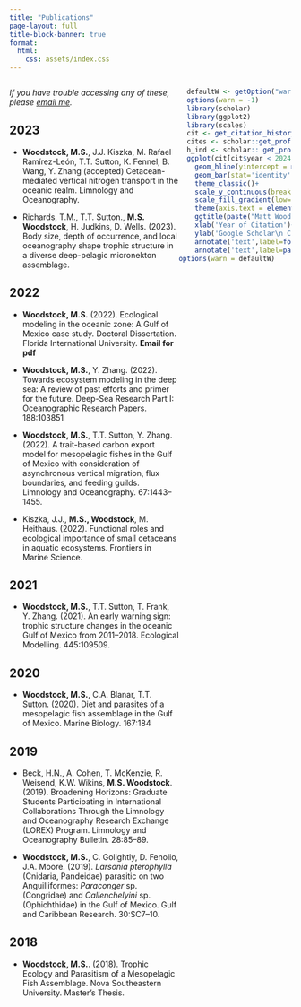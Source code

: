 ---
title: "Publications"
page-layout: full
title-block-banner: true
format:
  html:
    css: assets/index.css
---

::: {.main style="width:60%; float: left;"}
<i> If you have trouble accessing any of these, please [email me](mailto:matthew.woodstock@morgan.edu).</i>

## 2023
* **Woodstock, M.S.**, J.J. Kiszka, M. Rafael Ramírez-León, T.T. Sutton, K. Fennel, B. Wang, Y. Zhang (accepted) Cetacean-mediated vertical nitrogen transport in the oceanic realm. Limnology and Oceanography. [<i class="fa-solid fa-link"></i>](https://doi.org/10.1002/lno.12093)


* Richards, T.M., T.T. Sutton., **M.S. Woodstock**, H. Judkins, D. Wells. (2023). Body size, depth of occurrence, and local oceanography shape trophic structure in a diverse deep-pelagic micronekton assemblage. [<i class="fa-solid fa-link"></i>](https://doi.org/10.1016/j.pocean.2023.102998)

## 2022

* **Woodstock, M.S.** (2022). Ecological modeling in the oceanic zone: A Gulf of Mexico case study. Doctoral Dissertation. Florida International University. **Email for pdf**

* **Woodstock, M.S.**, Y. Zhang. (2022). Towards ecosystem modeling in the deep sea: A review of past efforts and primer for the future. Deep-Sea Research Part I: Oceanographic Research Papers. 188:103851 [<i class="fa-solid fa-link"></i>](https://doi.org/10.1016/j.dsr.2022.103851)

* **Woodstock, M.S.**, T.T. Sutton, Y. Zhang. (2022). A trait-based carbon export model for mesopelagic fishes in the Gulf of Mexico with consideration of asynchronous vertical migration, flux boundaries, and feeding guilds. Limnology and Oceanography. 67:1443–1455. [<i class="fa-solid fa-link"></i>](https://doi.org/10.1002/lno.12093)

* Kiszka, J.J., **M.S., Woodstock**, M. Heithaus. (2022). Functional roles and ecological importance of small cetaceans in aquatic ecosystems. Frontiers in Marine Science. [<i class="fa-solid fa-link"></i>](https://doi.org/10.3389/fmars.2022.803173)


## 2021

* **Woodstock, M.S.**, T.T. Sutton, T. Frank, Y. Zhang. (2021). An early warning sign: trophic structure changes in the oceanic Gulf of Mexico from 2011–2018. Ecological Modelling. 445:109509. [<i class="fa-solid fa-link"></i>](https://doi.org/10.1016/j.ecolmodel.2021.109509)


## 2020

* **Woodstock, M.S.**, C.A. Blanar, T.T. Sutton. (2020). Diet and parasites of a mesopelagic fish assemblage in the Gulf of Mexico. Marine Biology. 167:184  [<i class="fa-solid fa-link"></i>](https://doi.org/10.1007/s00227-020-03796-6)

## 2019


* Beck, H.N., A. Cohen, T. McKenzie, R. Weisend, K.W. Wikins, **M.S. Woodstock**. (2019). Broadening Horizons: Graduate Students Participating in International Collaborations Through the Limnology and Oceanography Research Exchange (LOREX) Program. Limnology and Oceanography Bulletin. 28:85–89. [<i class="fa-solid fa-link"></i>](https://doi.org/10.1002/lob.10339) 

* **Woodstock, M.S.**, C. Golightly, D. Fenolio, J.A. Moore. (2019). <i>Larsonia pterophylla</i> (Cnidaria, Pandeidae) parasitic on two Anguilliformes: <i>Paraconger</i> sp. (Congridae) and <i>Callenchelyini</i> sp. (Ophichthidae) in the Gulf of Mexico. Gulf and Caribbean Research. 30:SC7–10. [<i class="fa-solid fa-link"></i>](https://doi.org/10.18785/gcr.3001.05)


## 2018

* **Woodstock, M.S.**. (2018). Trophic Ecology and Parasitism of a Mesopelagic Fish Assemblage. Nova Southeastern University. Master's Thesis. [<i class="fa-solid fa-link"></i>](https://nsuworks.nova.edu/occ_stuetd/469/)

:::

::: {.main style="width:40%; float: left;"}

```{r, echo=F,out.width="100%"}
  defaultW <- getOption("warn") 
  options(warn = -1) 
  library(scholar)
  library(ggplot2)
  library(scales)
  cit <- get_citation_history('UtMzPDQAAAAJ')
  cites <- scholar::get_profile('UtMzPDQAAAAJ')$total_cites
  h_ind <- scholar:: get_profile('UtMzPDQAAAAJ')$h_index
  ggplot(cit[cit$year < 2024,],aes(x=year,y=cites))+
    geom_hline(yintercept = mean(cit$cites),linetype="dashed")+
    geom_bar(stat='identity',aes(fill=cites))+
    theme_classic()+
    scale_y_continuous(breaks = pretty_breaks())+
    scale_fill_gradient(low="white",high="blue",limits=c(0,max(cit$cites)))+
    theme(axis.text = element_text(size=14),axis.title = element_text(size=16),plot.background = element_rect(fill="transparent",color="transparent"),panel.background = element_rect(fill="transparent",color="transparent"),title = element_text(size=16),legend.position = "none")+
    ggtitle(paste("Matt Woodstock's Google Scholar Citations\nTotal Citations: ",cites,"\nh-index: ",h_ind,sep=""))+
    xlab('Year of Citation')+
    ylab('Google Scholar\n Citations')+
    annotate('text',label=format(Sys.time(), "%Y-%m-%d %H:%M:%S %Z"),x=-Inf,y=Inf,vjust=1.5,hjust=-0.05,size=4,colour='gray')+
    annotate('text',label=paste("Average Cites per Year: ",round(mean(cit$cites),1),sep=""),x=-Inf,y=mean(cit$cites)+0.5,hjust=-0.05,size=4,colour='black',alpha=.8)
options(warn = defaultW)

```
:::
